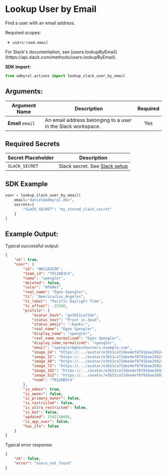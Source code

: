 
# Lookup User by Email

Find a user with an email address.

Required scopes:

-   `users:read.email`

<Callout type="info">
	For Slack's documentation, see
	[users.lookupByEmail](https://api.slack.com/methods/users.lookupByEmail).
</Callout>

**SDK Import:**

```python
from admyral.actions import lookup_slack_user_by_email
```

## Arguments:

| Argument Name     | Description                                                  | Required |
| ----------------- | ------------------------------------------------------------ | :------: |
| **Email** `email` | An email address belonging to a user in the Slack workspace. |   Yes    |

## Required Secrets

| Secret Placeholder | Description                                                |
| ------------------ | ---------------------------------------------------------- |
| `SLACK_SECRET`     | Slack secret. See [Slack setup](/integrations/slack/slack) |

## SDK Example

```python
user = lookup_slack_user_by_email(
	email="daniel@admyral.dev",
	secrets={
		"SLACK_SECRET": "my_stored_slack_secret"
	}
)
```

## Example Output:

Typical successful output:

```json
{
	"ok": true,
	"user": {
		"id": "W012A3CDE",
		"team_id": "T012AB3C4",
		"name": "spengler",
		"deleted": false,
		"color": "9f69e7",
		"real_name": "Egon Spengler",
		"tz": "America/Los_Angeles",
		"tz_label": "Pacific Daylight Time",
		"tz_offset": -25200,
		"profile": {
			"avatar_hash": "ge3b51ca72de",
			"status_text": "Print is dead",
			"status_emoji": ":books:",
			"real_name": "Egon Spengler",
			"display_name": "spengler",
			"real_name_normalized": "Egon Spengler",
			"display_name_normalized": "spengler",
			"email": "spengler@ghostbusters.example.com",
			"image_24": "https://.../avatar/e3b51ca72dee4ef87916ae2b9240df50.jpg",
			"image_32": "https://.../avatar/e3b51ca72dee4ef87916ae2b9240df50.jpg",
			"image_48": "https://.../avatar/e3b51ca72dee4ef87916ae2b9240df50.jpg",
			"image_72": "https://.../avatar/e3b51ca72dee4ef87916ae2b9240df50.jpg",
			"image_192": "https://.../avatar/e3b51ca72dee4ef87916ae2b9240df50.jpg",
			"image_512": "https://.../avatar/e3b51ca72dee4ef87916ae2b9240df50.jpg",
			"team": "T012AB3C4"
		},
		"is_admin": true,
		"is_owner": false,
		"is_primary_owner": false,
		"is_restricted": false,
		"is_ultra_restricted": false,
		"is_bot": false,
		"updated": 1502138686,
		"is_app_user": false,
		"has_2fa": false
	}
}
```

Typical error response:

```json
{
	"ok": false,
	"error": "users_not_found"
}
```
